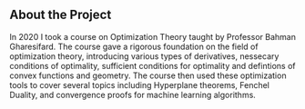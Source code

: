 ## About the Project

In 2020 I took a course on Optimization Theory taught by Professor Bahman Gharesifard.
The course gave a rigorous foundation on the field of optimization theory, introducing 
various types of derivatives, nessecary conditions of optimality, sufficient conditions
for optimality and defintions of convex functions and geometry. The course then used these optimization
tools to cover several topics including Hyperplane theorems, Fenchel Duality, and 
convergence proofs for machine learning algorithms. 